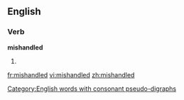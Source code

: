 ==English==

===Verb===
'''mishandled'''

# {{present participle of|[[mishandle]]}}

[[Category:English words with consonant pseudo-digraphs]]

[[fr:mishandled]]
[[vi:mishandled]]
[[zh:mishandled]]